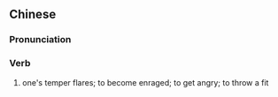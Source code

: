 {{also|性发}}
==Chinese==
{{zh-forms|s=性发}}

===Pronunciation===
{{zh-pron
|m=xìngfā
|cat=v
}}

===Verb===
{{zh-verb}}

# {{lb|zh|archaic}} one's temper flares; to become enraged; to get angry; to throw a fit